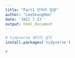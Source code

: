 ```yaml
---
title: "Part1 전처리 입문"
author: "LeeSeungHee"
date: '2021 7 23 '
output: html_document
---
```


```r
# tidyverse 패키지 설치
install.packages('tidyverse')
```

```r
# 

```


